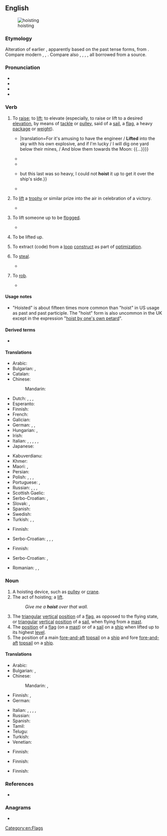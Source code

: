 {{also|host}}
==English==
[[File:Transporting a horse on the deck of the mail steamer DORA, ca 1912 (THWAITES 167).jpeg|thumb|right|hoisting]]

===Etymology===
Alteration of earlier {{m|en|hoise|t=to hoist}}, apparently based on the past tense forms, from {{bor|en|dum|hisen|t=to hoist}}. Compare modern {{cog|nl|hijsen|t=to hoist}}, {{cog|de|hissen|t=to hoist}}, {{cog|da|hejse|t=to hoist}}. Compare also {{cog|fr|hisser|t=to hoist}}, {{cog|ca|hissar|t=to hoist}}, {{cog|it|issare|t=to hoist}}, {{cog|scn|jisari|t=to hoist}}, all borrowed from a {{der|en|gem}} source.

===Pronunciation===
* {{IPA|en|/hɔɪst/}}
* {{audio|en|en-us-hoist.ogg|Audio (US)}}
* {{hyphenation|en|hoist}}
* {{rhymes|en|ɔɪst|s=1}}

===Verb===
{{en-verb|past2=hoist}}

# {{lb|en|transitive}} To [[raise]]; to [[lift]]; to elevate (especially, to raise or lift to a desired [[elevation]], by means of [[tackle]] or [[pulley]], said of a [[sail]], a [[flag]], a heavy [[package]] or [[weight]]).
#* {{RQ:Shakespeare Hamlet Q1-2|version=Q2|act=III|scene=iv|page=70|passage=For tis the ſport to haue the enginer / '''Hoiſt''' with his ovvne [[petard|petar]], an't ſhall goe hard / But I vvill delue one yeard belovve their mines, / And blovve them at the Moone: {{...}}|translation=For it's amusing to have the engineer / '''Lifted''' into the sky with his own explosive, and if I'm lucky / I will dig one yard below their mines, / And blow them towards the Moon: {{...}}}}
#* {{quote-book|en|1725|{{w|Alexander Pope}}|The Odyssey|by=Homer|passage=They land my goods, and '''hoist''' my flying sails.}}
#* {{quote-book|en|1675|Robert South|Sermons Preached upon Several Occasions|year_published=1866|chapter=Sermon XI. Of the odious Sin of Ingratitude|month=October 17|passage=[Abasalom's] ambition would needs be fingering the sceptre, and '''hoisting''' him into his father's throne}}
#* {{RQ:Defoe Robinson Crusoe|passage={{...}} but this last was so heavy, I could not '''hoist''' it up to get it over the ship's side.}}
#* {{RQ:Stevenson Treasure Island|text=Between us, with much trouble, we managed to '''hoist''' him upstairs, and laid him on his bed, where his head fell back on the pillow, as if he were almost fainting.}}
# {{lb|en|transitive|sport|often|figurative}} To [[lift]] a [[trophy]] or similar prize into the air in celebration of a victory.
#* {{quote-journal
|en
|date=October 23, 2011
|author=Tom Fordyce
|title=2011 Rugby World Cup final: New Zealand 8-7 France
|work=BBC Sport
|url=http://news.bbc.co.uk/sport2/hi/rugby_union/15405316.stm
|page=
|passage=And when skipper Richie McCaw '''hoisted''' the Webb Ellis Trophy high into the night, a quarter of a century of hurt was blown away in an explosion of fireworks and cheering.}}
# {{lb|en|transitive|historical}} To lift someone up to be [[flog|flogged]].
#* {{quote-book|en|1881|H.C. Leonard|A Translation of the Anglo-Saxon Version of St. Mark’s Gospel||83|Again Pilatus answered them, What shall I do to the Jew’s king? They again cried out and said, '''Hoist''' him! Then said Pilatus, What evil did he? They so much the more cried, '''Hoist''' him!|url=https://books.google.com/books?id=zqcCAAAAQAAJ&pg=PA83}}
# {{lb|en|intransitive}} To be lifted up.
# {{lb|en|transitive|comptheory}} To extract (code) from a [[loop]] [[construct]] as part of [[optimization]].
# {{lb|en|transitive|slang}} To [[steal]].
#* {{quote-book|en|2006|Margaret Atwood|The Tent|passage=When you’ve reached neutral territory, when you’ve stashed the loot '''hoisted''' from the warlord’s mansion – well, he didn't have much use for it any more, did he?}}
# {{lb|en|transitive|slang}} To [[rob]].
#* {{quote-book|en|1948|Leslie Charteris|Saint Errant||103|Why, it was nothing to travel about the country with fifty grand worth of ice on me. Suppose I hadn’t packed a roscoe—hell, I’d of been '''hoisted''' once a week!}}

====Usage notes====
* "Hoisted" is about fifteen times more common than "hoist" in US usage as past and past participle. The "hoist" form is also uncommon in the UK except in the expression "[[hoist by one's own petard]]".

====Derived terms====
* {{l|en|hoist with one's own petard}}

====Translations====
{{trans-top|transitive: to raise; to lift; to elevate}}
* Arabic: {{t+|ar|رَفَعَ|m}}
* Bulgarian: {{t+|bg|вдигам}}, {{t+|bg|издигам}}
* Catalan: {{t+|ca|hissar}}
* Chinese:
*: Mandarin: {{t+|cmn|提升|tr=tíshēng|sc=Hani}}
* Dutch: {{t+|nl|optillen}}, {{t+|nl|hijsen}}, {{t+|nl|ophijsen}}, {{t|nl|opgetrokken worden}}
* Esperanto: {{t|eo|hisi}}
* Finnish: {{t+|fi|nostaa}}
* French: {{t+|fr|hisser}}
* Galician: {{t+|gl|izar}}
* German: {{t+|de|hochziehen}}, {{t+|de|hissen}} {{qualifier|sail, flag}}, {{t+|de|hieven}} {{qualifier|heavy weight}}
* Hungarian: {{t+|hu|felhúz}}, {{t+|hu|felvon}}
* Irish: {{t|ga|tóg}}
* Italian: {{t+|it|elevare}}, {{t+|it|alzare}}, {{t+|it|issare}}, {{t+|it|innalzare}}, {{t+|it|sollevare}}, {{t+|it|brandire}}
* Japanese: {{t+|ja|持ち上げる|tr=もちあげる, mochiageru|sc=Jpan}}
{{trans-mid}}
* Kabuverdianu: {{t|kea|isa}}
* Khmer: {{t+|km|ស្ទូច}}
* Maori: {{t|mi|whakaara}}, {{t|mi|huti}} {{qualifier|a flag}}
* Persian: {{t|fa|هچ کردن|tr=hač kardan|sc=fa-Arab}}
* Polish: {{t+|pl|podnosić|impf}}, {{t+|pl|podnieść|pf}}, {{t+|pl|wciągać|impf}}, {{t+|pl|wciągnąć|pf}}
* Portuguese: {{t+|pt|içar}}, {{t+|pt|hastear}}
* Russian: {{t+|ru|поднима́ть|impf}}, {{t+|ru|подня́ть|pf}}, {{t+|ru|водружа́ть|impf}}, {{t+|ru|водрузи́ть|pf}} {{qualifier|esp. flags}}
* Scottish Gaelic: {{t|gd|tog}}
* Serbo-Croatian: {{t+|sh|uzdignuti}}, {{t|sh|уздигнути}}
* Slovak: {{t|sk|vztýčiť}}, {{t|sk|zdvihnúť}}
* Spanish: {{t+|es|izar}}
* Swedish: {{t+|sv|hissa}}
* Turkish: {{t|tr|yukarı çekmek}}, {{t+|tr|çekmek}} {{qualifier|flag}}, {{t+|tr|kaldırmak}} {{qualifier|weight etc.}}
{{trans-bottom}}

{{trans-top|transitive: to lift someone up to be flogged}}
* Finnish: {{t+|fi|nostaa}}
{{trans-mid}}
* Serbo-Croatian: {{t+|sh|podignuti}}, {{t|sh|подигнути}}, {{t+|sh|pridignuti}}, {{t|sh|придигнути}}
{{trans-bottom}}

{{trans-top|intransitive: to be lifted up}}
* Finnish: {{t+|fi|nousta}}
{{trans-mid}}
* Serbo-Croatian: {{t+|sh|podnimiti}}, {{t|sh|поднимити}}
{{trans-bottom}}

{{checktrans-top}}
* Romanian: {{t+check|ro|ridica|alt=a ridica}} <!-- was "a [[ridica]]" -->, {{t-check|ro|pozitiona|alt=a pozitiona}} <!-- was "a [[pozitiona]]" - assumed inflected form or vocalised spelling; please verify if linking is acceptable. see [[User:Kephir/gadgets/xte#Translation_fixing]] -->, {{t-check|ro|[[cu]] [[ajutorul]] [[unui]] [[dispozitiv]] [[de]] [[ridicat]]}} <!-- was "cu ajutorul unui dispozitiv de ridicat" - assumed sum-of-parts; if an idiom, remove the wikilinks to the individual words. see [[User:Kephir/gadgets/xte#Translation_fixing]] -->
{{trans-mid}}
{{trans-bottom}}

===Noun===
{{en-noun}}

# A hoisting device, such as [[pulley]] or [[crane]].
# The act of hoisting; a [[lift]].
#: ''Give me a '''hoist''' over that wall.''
# The [[triangular]] [[vertical]] [[position]] of a [[flag]], as opposed to the flying state, or [[triangular]] [[vertical]] [[position]] of a [[sail]], when flying from a [[mast]].
# The [[position]] of a [[flag]] (on a [[mast]]) or of a [[sail]] on a [[ship]] when lifted up to its highest [[level]].
# The position of a main [[fore-and-aft]] [[topsail]] on a [[ship]] and fore [[fore-and-aft]] [[topsail]] on a [[ship]].

====Translations====
{{trans-top|hoisting device}}
* Arabic: {{t|ar|رَافِعَة|f}}
* Bulgarian: {{t+|bg|елеватор|m}}, {{t+|bg|подемник|m}}
* Chinese:
*: Mandarin: {{t+|cmn|葫芦}}, {{t+|cmn|卷扬机}}
* Finnish: {{t+|fi|nostolaite}}, {{t+|fi|nosturi}}
* German: {{t+|de|Hebezeug|n}}
{{trans-mid}}
* Italian: {{t+|it|paranco|m}}, {{t+|it|puleggia|f}}, {{t+|it|carrucola|f}}, {{t+|it|gru|f}}, {{t+|it|elevatore|m}}
* Russian: {{t+|ru|подъёмник}}
* Spanish: {{t+|es|aparejo|m}}
* Tamil: {{t-needed|ta}}
* Telugu: {{t-needed|te}}
* Turkish: {{t+|tr|lift}}
* Venetian: {{t+|vec|taja|f}}
{{trans-bottom}}

{{trans-top|perpendicular height of a flag}}
* Finnish: {{t+|fi|korkeus}}
{{trans-mid}}
{{trans-bottom}}

{{trans-top|vertical edge of a flag which is next to the staff}}
* Finnish: {{t|fi|tangonreuna}}
{{trans-mid}}
{{trans-bottom}}

{{trans-top|height of a fore-and-aft sail, next the mast or stay}}
* Finnish: {{t|fi|etuliikki}}
{{trans-mid}}
{{trans-bottom}}

===References===
* {{pedia}}

===Anagrams===
* {{anagrams|en|a=hiost|histo|histo-|hoits|shito}}

[[Category:en:Flags]]